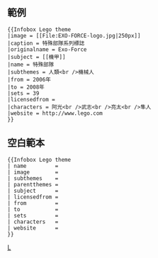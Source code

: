 {{Documentation subpage}}
== 範例 ==
{{Infobox Lego theme
|image = <!-- 不應在此使用版權保護之圖像-->
|caption = 特殊部隊系列標誌
|originalname = Exo-Force
|subject = [[機甲]]
|name = 特殊部隊
|subthemes = 人類<br />機械人
|from = 2006年
|to = 2008年
|sets = 39
|licensedfrom = 
|characters = 阿光<br />武志<br />亮太<br />隼人
|website = http://www.lego.com
}}
<pre style="overflow:auto">
{{Infobox Lego theme
|image = [[File:EXO-FORCE-logo.jpg|250px]]
|caption = 特殊部隊系列標誌
|originalname = Exo-Force
|subject = [[機甲]]
|name = 特殊部隊
|subthemes = 人類<br />機械人
|from = 2006年
|to = 2008年
|sets = 39
|licensedfrom = 
|characters = 阿光<br />武志<br />亮太<br />隼人
|website = http://www.lego.com
}}</pre>

== 空白範本 ==
<pre style="overflow:auto">
{{Infobox Lego theme
| name         = 
| image        = 
| subthemes    = 
| parentthemes = 
| subject      = 
| licensedfrom = 
| from         = 
| to           = 
| sets         = 
| characters   = 
| website      = 
}}</pre>

<includeonly>
[[Category:遊戲信息框模板|L]]
</includeonly>